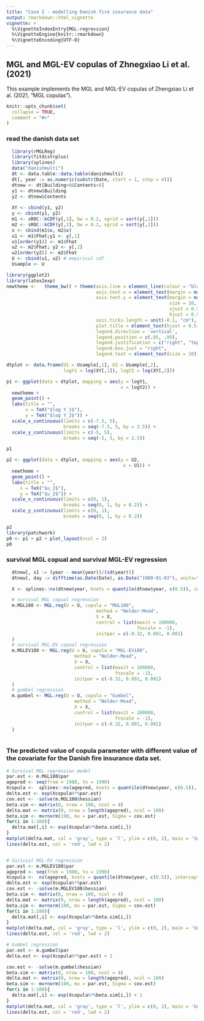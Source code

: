 ```yaml
---
title: "Case I - modelling Danish fire insurance data"
output: rmarkdown::html_vignette
vignette: >
  %\VignetteIndexEntry{MGL-regression}
  %\VignetteEngine{knitr::rmarkdown}
  %\VignetteEncoding{UTF-8}
---
```


## MGL and MGL-EV copulas of Zhnegxiao Li et al.(2021)


This example implements the MGL and MGL-EV copulas of Zhengxiao Li et al. (2021, “MGL copulas”).

```r
knitr::opts_chunk$set(
  collapse = TRUE,
  comment = "#>"
)
```


### read the danish data set

```r
  library(rMGLReg)
  library(fitdistrplus)
  library(splines)
  data("danishmulti")
  dt <- data.table::data.table(danishmulti)
  dt[, year := as.numeric(substr(Date, start = 1, stop = 4))]
  dtnew <- dt[Building>0&Contents>0]
  y1 <- dtnew$Building
  y2 <- dtnew$Contents
  
  XY <- cbind(y1, y2)
  y <- cbind(y1, y2)
  m1 <- sROC::kCDF(y[,1], bw = 0.2, xgrid = sort(y[,1]))
  m2 <- sROC::kCDF(y[,2], bw = 0.2, xgrid = sort(y[,2]))
  x <- cbind(m1$x, m2$x)
  u1 <- m1$Fhat;y1 <- y[,1]
  u1[order(y1)] <- m1$Fhat
  u2 <- m2$Fhat; y2 <- y[,2]
  u2[order(y2)] <- m2$Fhat
  U <- cbind(u1, u2) # empirical cdf
  Usample <- U

```


```r
library(ggplot2)
library(latex2exp)
newtheme <-   theme_bw() + theme(axis.line = element_line(colour = "black"),
                                 axis.text.x = element_text(margin = margin(t = 0.25, unit = "cm")),
                                 axis.text.y = element_text(margin = margin(r = 0.25, unit = "cm"),
                                                            size = 10, 
                                                            vjust = 0.5, 
                                                            hjust = 0.5),
                                 axis.ticks.length = unit(-0.1, "cm"),
                                 plot.title = element_text(hjust = 0.5),
                                 legend.direction = 'vertical',
                                 legend.position = c(.95, .99),
                                 legend.justification = c("right", "top"),
                                 legend.box.just = "right",
                                 legend.text = element_text(size = 10)) 

dtplot <- data.frame(U1 = Usample[,1], U2 = Usample[,2],
                     logY1 = log(XY[,1]), logY2 = log(XY[,2]))

p1 <- ggplot(data = dtplot, mapping = aes(y = logY1, 
                                          x = logY2)) + 
  newtheme +
  geom_point() + 
  labs(title = "", 
       x = TeX("$log Y_1$"), 
       y = TeX("$log Y_2$")) +  
  scale_x_continuous(limits = c(-7.5, 5),
                     breaks = seq(-7.5, 5, by = 2.5)) +
  scale_y_continuous(limits = c(-5, 5),
                     breaks = seq(-5, 5, by = 2.5))

p1

p2 <- ggplot(data = dtplot, mapping = aes(y = U2, 
                                           x = U1)) + 
  newtheme +
  geom_point() + 
  labs(title = "", 
     x = TeX("$u_1$"), 
     y = TeX("$u_2$")) +  
  scale_x_continuous(limits = c(0, 1),
                     breaks = seq(0, 1, by = 0.2)) +
  scale_y_continuous(limits = c(0, 1),
                     breaks = seq(0, 1, by = 0.2))

p2
library(patchwork)
p0 <- p1 + p2 + plot_layout(ncol = 2)
p0

```


<!-- ### fitting copulas withtout covariates -->

<!-- ```{r} -->
<!--   X <- model.matrix( ~ 1, data = dtnew) -->

<!--   # survival MGL copual regression -->
<!--   m.MGL180 <- MGL.reg(U = U, copula = "MGL180", -->
<!--                                  method = "Brent", -->
<!--                                  lower = -5, upper = 5, -->
<!--                                  X = X, -->
<!--                                  control = list(maxit = 100000, -->
<!--                                                 fnscale = -1), -->
<!--                                  initpar = c(0.01) -->
<!--   ) -->
<!--   # survival MGL-EV copual regression -->
<!--   m.MGLEV180 <- MGL.reg(U = U, copula = "MGL-EV180", -->
<!--                          method = "Brent", -->
<!--                         lower = -5, upper = 5, -->
<!--                          X = X, -->
<!--                          control = list(maxit = 100000, -->
<!--                                         fnscale = -1), -->
<!--                          initpar = c(0.01) -->
<!--   ) -->
<!--   # survival MGL-EV copual regression -->
<!--   m.gumbel <- MGL.reg(U = U, copula = "Gumbel", -->
<!--                          method = "Brent", -->
<!--                          lower = -5, upper = 5, -->
<!--                          X = X, -->
<!--                          control = list(maxit = 100000, -->
<!--                                         fnscale = -1), -->
<!--                          initpar = c(0.01) -->
<!--   ) -->
<!--   # show the estimates and stardard errors for the models -->
<!--   modout <- function(m) { -->
<!--     Hessian <- -m$hessian -->
<!--     se <- sqrt(diag(solve(Hessian)))                  ## stardard error -->
<!--     Z <- m$par/se                                             ##  Z statistic -->
<!--     p <- ifelse(Z>=0, pnorm(Z, lower=F)*2, pnorm(Z)*2)           ## p value -->
<!--     summarytable <- data.frame(m$par, se, Z, p) -->
<!--     LL <- m$value -->
<!--     NLL <- -m$value  # - loglikelihood value -->
<!--     AIC <- 2*length(m$par) + 2*NLL -->
<!--     BIC <- log(nrow(U))*length(m$par) + 2*NLL -->
<!--     list(summary = summarytable, ll =  m$value, AIC = AIC, BIC = BIC) -->
<!--   } -->

<!--   estimates.copula <- c(exp(m.MGL180$par), exp(m.MGLEV180$par), exp(m.gumbel$par) + 1) -->
<!--   sd.copula <- c(sqrt(-1/m.MGL180$hessian)*exp(m.MGL180$par), sqrt(-1/m.MGLEV180$hessian)*exp(m.MGLEV180$par), sqrt(-1/m.gumbel$hessian)*exp(m.gumbel$par)) -->
<!--   ll.copula <- c(modout(m.MGL180)$ll, modout(m.MGLEV180)$ll, modout(m.gumbel)$ll) -->
<!--   AIC.copula <- c(modout(m.MGL180)$AIC, modout(m.MGLEV180)$AIC, modout(m.gumbel)$AIC) -->
<!--   BIC.copula <- c(modout(m.MGL180)$BIC, modout(m.MGLEV180)$BIC, modout(m.gumbel)$BIC) -->

<!--   table1 <- cbind(estimates.copula, sd.copula, ll.copula, AIC.copula, BIC.copula) -->
<!--   row.names(table1) <- c('MGL', 'survival MGL', 'Gumbel') -->
<!--   knitr::kable(table1, digits = 3) -->
<!-- ``` -->


### survival MGL copual and survival MGL-EV regression
```r
  dtnew[, x1 := (year - mean(year))/(sd(year))]
  dtnew[, day := difftime(as.Date(Date), as.Date("1980-01-03"), units="days")]

  X <- splines::ns(dtnew$year, knots = quantile(dtnew$year, c(0.5)), intercept = T)
```


```r
  # survival MGL copual regression
  m.MGL180 <- MGL.reg(U = U, copula = "MGL180",
                                 method = "Nelder-Mead",
                                 X = X,
                                 control = list(maxit = 100000,
                                                fnscale = -1),
                                 initpar = c(-0.32, 0.001, 0.001)
  )
  # survival MGL-EV copual regression
  m.MGLEV180 <- MGL.reg(U = U, copula = "MGL-EV180",
                         method = "Nelder-Mead",
                         X = X,
                         control = list(maxit = 100000,
                                        fnscale = -1),
                         initpar = c(-0.32, 0.001, 0.001)
  )
  # gumbel regression
  m.gumbel <- MGL.reg(U = U, copula = "Gumbel",
                         method = "Nelder-Mead",
                         X = X,
                         control = list(maxit = 100000,
                                        fnscale = -1),
                         initpar = c(-0.32, 0.001, 0.001)
  )
  
```


### The predicted value of copula parameter with different value of the covariate \textit{Year} for the Danish fire insurance data set.
```r
# Survival MGL regression model
par.est <- m.MGL180$par
agepred <- seq(from = 1980, to = 1990)
Xcopula <-  splines::ns(agepred, knots = quantile(dtnew$year, c(0.5)), intercept = T)
delta.est <- exp(Xcopula%*%par.est)
cov.est <- -solve(m.MGL180$hessian)
beta.sim <- matrix(0, nrow = 100, ncol = 4)
delta.mat <- matrix(0, nrow = length(agepred), ncol = 100)
beta.sim <- mvrnorm(100, mu = par.est, Sigma = cov.est)
for(i in 1:100){
  delta.mat[,i] <- exp(Xcopula%*%beta.sim[i,])
}
matplot(delta.mat, col = 'gray', type = 'l', ylim = c(0, 2), main = 'Survival MGL')
lines(delta.est, col = 'red', lwd = 2)


# Surivial MGL-EV regression
par.est <- m.MGLEV180$par
agepred <- seq(from = 1980, to = 1990)
Xcopula <-  ns(agepred, knots = quantile(dtnew$year, c(0.5)), intercept = T)
delta.est <- exp(Xcopula%*%par.est)
cov.est <- -solve(m.MGLEV180$hessian)
beta.sim <- matrix(0, nrow = 100, ncol = 4)
delta.mat <- matrix(0, nrow = length(agepred), ncol = 100)
beta.sim <- mvrnorm(100, mu = par.est, Sigma = cov.est)
for(i in 1:100){
  delta.mat[,i] <- exp(Xcopula%*%beta.sim[i,])
}
matplot(delta.mat, col = 'gray', type = 'l', ylim = c(0, 2), main = 'Survival MGL-EV')
lines(delta.est, col = 'red', lwd = 2)

# Gumbel regression
par.est <- m.gumbel$par
delta.est <- exp(Xcopula%*%par.est) + 1

cov.est <- -solve(m.gumbel$hessian)
beta.sim <- matrix(0, nrow = 100, ncol = 4)
delta.mat <- matrix(0, nrow = length(agepred), ncol = 100)
beta.sim <- mvrnorm(100, mu = par.est, Sigma = cov.est)
for(i in 1:100){
  delta.mat[,i] <- exp(Xcopula%*%beta.sim[i,]) + 1
}
matplot(delta.mat, col = 'gray', type = 'l', ylim = c(0, 2), main = 'Gumbel')
lines(delta.est, col = 'red', lwd = 2)


```
